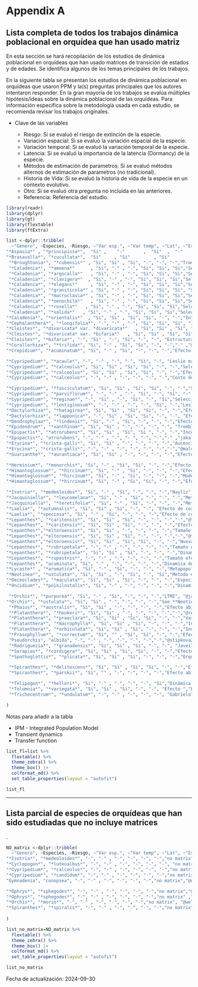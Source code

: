 # Appendix A {#AppendixA .unnumbered}

## Lista completa de todos los trabajos dinámica poblacional en orquídea que han usado matriz {.unnumbered}

En esta sección se hará recopilación de los estudios de dinámica poblacional en orquídeas que han usado matrices de transición de estados y de edades. Se identifica algunos de los temas principales de los trabajos.

En la siguiente tabla se presentan los estudios de dinámica poblacional en orquídeas que usaron PPM y la(s) preguntas principales que los autores intentaron responder. En la gran mayoría de los trabajos se evalúa múltiples hipótesis/ideas sobre la dinámica poblacional de las orquídeas. Para información especifica sobre la metodología usada en cada estudio, se recomienda revisar los trabajos originales.

-   Clave de las variables

    -   Riesgo: Si se evaluó el riesgo de extinción de la especie.
    -   Variación espacial: Si se evaluó la variación espacial de la especie.
    -   Variación temporal: Si se evaluó la variación temporal de la especie.
    -   Latencia: Si se evaluó la importancia de la latencia (Dormancy) de la especie.
    -   Métodos de estimación de parametros: Si se evaluó métodos alternos de estimación de parametros (no tradicional).
    -   Historia de Vida: Si se evaluó la historia de vida de la especie en un contexto evolutivo.
    -   Otro: Si se evaluó otra pregunta no incluida en las anteriores.
    -   Referencia: Referencia del estudio.

```r
library(readr)
library(dplyr)
library(gt)
library(flextable)
library(ftExtra)
```

```r



list <-dplyr::tribble(
  ~"Genero", ~Especies, ~Riesgo, ~"Var esp.", ~"Var temp", ~"Lat", ~"Est param", ~"Hist vida", ~Otro, ~Ref, 
"*Aspasia*" , "*principissa*",  "Si" ,    "-"       ,  "Si"  ,  "-"     ,    "-"          ,   "-"       , "-"  , "@zotz2006population" ,
"*Brasavolla*", "*cucullata*",  "Si"     , "Si"         , "Si"         ,  "-"   ,         "-"    ,     "-"       , "IPM Transient Dynamics Transfer Function"  , "@ackerman2020small",
 "*Broughtonia*", "*cubensis*" , "Si", "Si" , "Si", "-", "-", "-","Transient Dynamics",  "@raventos2021effects",
 "*Caladenia*", "*amoena*"      , "Si", "-" , "-", "Si", "Si", "Si","Selección de modelos, Método de estimar latencia ", "@tremblay2009population @tremblay2009dormancy",
 "*Caladenia*", "*argocalla*"   , "Si", "-" , "-", "Si", "Si", "Si","Selección de modelos, Método de estimar latencia", "@tremblay2009population @tremblay2009dormancy",
 "*Caladenia*", "*clavigera*"  , "Si", "-" , "-", "Si", "Si", "Si","Selección de modelos, Método de estimar latencia", "@tremblay2009population  @tremblay2009dormancy",
 "*Caladenia*", "*elegans*"     , "Si", "-" , "-", "Si", "Si", "Si","Selección de modelos, Método de estimar latencia", "@tremblay2009population @tremblay2009dormancy",
 "*Caladenia*", "*graniticola*" , "Si", "-" , "-", "Si", "Si", "Si", "Selección de modelos, Método de estimar latencia","@tremblay2009population @tremblay2009dormancy",
 "*Caladenia*", "*macroclavia*" , "Si", "-" , "-", "Si", "Si", "Si","Selección de modelos, Método de estimar latencia", "@tremblay2009population @tremblay2009dormancy",
 "*Caladenia*", "*oenochila*"   , "Si", "-" , "-", "Si", "Si", "Si","Selección de modelos, Método de estimar latencia", "@tremblay2009population @tremblay2009dormancy",
 "*Caladenia*", "*rosella*"   , "Si", "-" , "-", "Si", "Si", "Si","Selección de modelos, Método de estimar latencia", "@tremblay2009population @tremblay2009dormancy",
 "*Caladenia*", "*valida*"   , "Si", "-" , "-", "Si", "Si", "Si","Selección de modelos, Método de estimar latencia", "@tremblay2009population @tremblay2009dormancy",
"*Caladenia*", "*orientalis*"  , "Si", "Si" , "Si", "Si", "-", "-","Interacciones abiotica, Alondra" ,"@coates2009demographic",
"*Cephalanthera*", "*longifolia*", "-", "-" , "-", "Si", "Si", "Si", "Interacciones abiótica y biótica","@shefferson2012linking",
"*Cleistes*", "*divaricata* var. *divaricata*"   , "Si", "Si" , "Si", "Si", "Si", "-","-" ,"@gregg1991variation",
"*Cleistes*", "*divaricata* var. *bifaria*"   , "Si", "Si" , "Si", "Si", "Si", "-","-" ,"@gregg1991variation",
"*Cleistes*", "*bifaria*", "-", "Si" , "-", "Si", "-", "-", "Estructura de tamaño y estado","@gregg2006comparison",
"*Corallorhiza*", "*trifida*", "Si", "-" , "Si", "Si", "-", "-","-" ,"@iriondo2009peligro",
"*Crepidium*", "*acuminatum*", "Si", "-" , "Si", "-", "-", "-","Efecto de cosecha, Diana" ,"@timsina2021six",

"*Cypripedium*", "*acaule*", "-", "-" , "-", "-", "Si", "-", "Leslie matrix, Javielise","@cochran1992simple",
"*Cypripedium*", "*calceolus*", "Si", "Si" , "Si", "Si", "-", "-","Selección de modelos" ,"@nicole2005population",
"*Cypripedium*", "*calceolus*", "Si", "Si" , "Si", "Si", "-", "-","Efecto de aislamiento" ,"@garcia2010living",
"*Cypripedium*", "*calceolus*", "-", "-" , "-", "-", "-", "-","Costo de latencia, Interacciones abiótica y biótica" ,"@shefferson2012linking",

"*Cypripedium*", "*fasciculatum*", "Si", "Si" , "Si", "Si", "-", "-","Selección de modelos, Interacciones abióticas" ,"@thorpe2011trends",
"*Cypripedium*", "*parviflorum*", "-", "-" , "-", "Si", "-", "Si", "-","@shefferson2014life",
"*Cypripedium*", "*reginae*", "-", "Si" , "-", "Si", "-", "Si","Selección de modelos, Interaccione bióticas" ,"@kery2004demographic",
"*Cypripedium*", "*lentiginosum*", "-", "-" , "-", "-", "Si", "-","Leslie matrix" ,"@zhongjian2008correlation",
"*Dactylorhiza*", "*hatagirea*", "Si", "Si" , "Si", "Si", "-", "-","Efecto de cosecha, Gabriela" ,"@chapagain2021illegal",
"*Dactylorhiza*", "*lapponica*", "-", "Si" , "Si", "Si", "-", "-", "Efecto antropogénico, Interaccione abióticas","@sletvold2010long @sletvold2013climate",
"*Dendrophylax*", "*lindenii*", "Si", "-" , "Si", "-", "-", "-","Efecto de densidad" ,"@gonzalez2009dinamica @raventos2015population ",
"*Epidendrum*", "*xanthinum*", "Si", "Si" , "-", "-", "-", "-", "Tremblay","@farfan2008estrategias",
"*Epipactis*", "*atrorubens*", "Si", "Si" , "Si", "Si ", "-", "-","Incorporación de variable de endogamía" ,"@hens2017low",
"*Epipactis*", "atrorubens", "-", "-" , "-", "- ", "-", "-","-" ,"jakalaniemi2011orchids",
"*Erycina*", "*crista-galli*", "Si", "Si" , "-", "-", "-", "-","Aucencia","@mondragon2007life",
"*Erycina*", "*crista-galli*", "-", "-" , "-", "-", "-", "-","-","@maldonado2005patron",
"*Guarianthe*", "*aurantiaca*", "Si", "Si" , "-", "-", "-", "-","Efecto de cosecha","@mondragon2009population",

"*Herminium*", "*monorchis*", "Si", "-" , "Si", "Si", "-", "-","Efecto abiótico","@wells1998flowering",
"*Himantoglossum*", "*hircinum*", "Si", "-" , "Si", "-", "-", "-","Efecto abiótico: sequia","@wells1998flowering", 
"*Himantoglossum*", "*hircinum*", "Si", "-" , "Si", "-", "-", "-","Modelando expanción","@carey1998modelling", 
"*Himantoglossum*", "*hircinum*", "Si", "-" , "Si", "Si", "-", "-","Efecto abiótico: Precipitación y Temp del suelo", "@pfeifer2006influence",

"*Isotria*", "*medeoloides*", "Si", "-" , "Si", "-", "-", "-","Nayliz","@dibble2019demography",
"*Jacquiniella*", "*leucomelana*", "Si", "-" , "Si", "-", "-", "-","Metapopulation approach","@winkler2009population",
"*Jacquiniella*", "*teretifolia*", "Si", "-" , "Si", "-", "-", "-","Metapopulation approach","@winkler2009population",
"*Laelia*", "*autumnalis*", "Si", "Si" , "Si", "-", "-", "Efecto de cosecha to be digitized","Aucencia","@emeterio2021does",
"*Laelia*", "*speciosa*", "Si", "-" , "Si", "-", "-", "-","Efecto de cosecha, Mariana","@hernandez1992dinamica",
"*Lepanthes*", "*caritensis*", "Si", "Si" , "Si", "-", "-", "-","-","@tremblay1997lepanthes",
"*Lepanthes*", "*caritensis*", "Si", "Si" , "Si", "-", "-", "-","Efecto de huracanes","@crain2019sheltered",
"*Lepanthes*","*eltoroensis*", "Si", "Si" , "-", "-", "-", "-","Tamaño efectivo de Población, Ne y largo de vida","@tremblay2001gene", 
"*Lepanthes*","*eltoroensis*", "Si", "Si" , "Si", "-", "-", "-","-","@tremblay2003population",
"*Lepanthes*","*eltoroensis*", "Si", "Si" , "Si", "Si", "-", "-","Nueva metodología de estimar parametros","tremblay2021population",
"*Lepanthes*", "*rubripetala*", "-", "-" , "-", "-", "-", "-","Tamaño efectivo de Población, Ne y largo de vida", "@tremblay2001gene",
"*Lepanthes*", "*rubripetala*", "Si", "Si" , "Si", "-", "-", "-","Dinamica de transiciones","@tremblay2015stable",
"*Lepanthes*", "*rupestris*", "-", "-" , "-", "-", "-", "-","Tamaño efectivo de Población, Ne y largo de vida","@tremblay2001gene",
"*Lepanthes*", "acuminata", "Si", "-" , "-", "-", "-", "-","Dinamica de transiciones","@raventos2018comparison",
"*Lycaste*" , "*aromatica*", "Si", "-" , "Si", "-", "-", "-","Metapopulation approach","@winkler2009population",
"*Neotinea*", "*ustulata*", "Si", "Si" , "-", "Si", "-", "Si","Metodo de estimar latencia, Tremblay","@shefferson2007dormancy",
"*Oeceoclades*", "*maculata*", "Si", "Si" , "Si", "-", "-", "-","Especie invasiva","@riveron2019spatio",
"*Oncidium*", "*poikilostalix*", "Si", "-" , "-", "-", "-", "-","Dinamica de transiciones","@raventos2018comparison",

 "*Orchis*", "*purpurea*", "Si", "-" , "Si", "-", "-", "-","LTRE", "@jacquemyn2010seed",
"*Orchis*", "*ustulata*", "Si", "Si" , "-", "-", "-", "-","See **Neotinea ustulata**","@tali2002dynamics",
 "*Phaius*", "*australis*", "Si", "Si" , "-", "-", "-", "-","Efecto abiótico", "@simmons2016Viability",
 "*Platanthera*", "*hookeri*", "Si", "Si" , "-", "-", "-", "-","-","@reddoch2007population",
 "*Platanthera*", "*praeclara*", "Si", "Si" , "Si", "Si", "-", "-","Variación temporal", "@sieg1995influence",
 "*Platanthera*", "*macrophylla*", "Si", "Si" , "Si", "-", "-", "-","Incluye estado de protocormo, **needs digitizing**", "@cleavitt2017life @berry2021population",
 "*Platanthera*", "*orbiculata*", "Si", "Si" , "Si", "-", "-", "-","Incluye estado de protocormo, **needs digitizing**","@cleavitt2017life @berry2021population",
 "*Prasophyllum*", "*correctum*", "Si", "" , "Si", "Si", "-", "-","Efecto de fuego, Nayliz","@coates2006effects",
 "Pseudorchis", "albida", "-", "-" , "-", "-", "-", "-","-","@stipkova2013mowing",
 "*Rodriguezia*", "*granadensis*", "Si", "Si" , "Si", "-", "-", "Javeilise","Efecto antropogénico","@ospina2023effect",
 "*Serapias*", "*cordigera*", "Si", "Si" , "Si", "Si", "-", "-","Efecto antropogénico","@pellegrino2014effects",
 "*Spathoglottis*", "*plicata*", "Si", "Si" , "Si", "-", "-", "-","Orquídea invasiva y interacciones bióticas", "@falcon2017quantifying",

 "*Spiranthes*", "*delitescens*", "Si", "Si" , "Si", "Si", "-", "-","Efecto abiótico: sequia","@mcclaran1992population",
 "*Spiranthes*", "*parskii*", "Si", "" , "-", "-", "-", "-","Efecto abiótico: herbivoría","@wonka2010herbivores",

 "*Telipogon*", "*helleri*", "Si", "-" , "-", "-", "-", "Si","Dinámica de transición","@raventos2018comparison",
 "*Tolumnia*", "*variegata*", "Si", "Si" , "Si", "-", "-", "Efecto ","El costo de reproducción","@calvo1993evolutionary",
 "*Trichocentrum*", "*undulatum*", "-", "-" , "-", "-", "-", "Gabriela","Efecto de aislamiento","@borrero2023populations"

)

```

Notas para añadir a la tabla

-   IPM - Integrated Population Model
-   Transient dynamics
-   Transfer function

```r

list_fl=list %>%
  flextable() %>%
  theme_zebra() %>%
  theme_box() |> 
  colformat_md() %>% 
  set_table_properties(layout = "autofit")
```

```r
list_fl

```

------------------------------------------------------------------------

## Lista parcial de especies de orquídeas que han sido estudiadas que no incluye matrices {.unnumbered}

.

```r


NO_matrix <-dplyr::tribble(
  ~"Genero", ~Especies, ~Riesgo, ~"Var esp.", ~"Var temp", ~"Lat", ~"Est param", ~"Hist vida", ~Otro, ~Ref,
"*Isotria*", "*medeoloides*", "-", "-" , "-", "-", "-", "-","no matrix","@alahuhta2017instant",
"*Cyclopogon*", "*luteoalbus*", "-", "-" , "-", "-", "-", "-", "no matrix","@juarez2014viability",
"*Cypripedium*", "*calceolus*", "-", "-" , "-", "-", "-", "-","no matrix" ,"@davison2013contributions",
"*Cypripedium*", "*candidum*", "-", "-" , "-", "-", "-", "-","no matrix" ,"@shefferson2017predicting",
"Gymnadenia", "conopsea", "-", "-" , "-", "-", "-", "-","no matrix","@oien2002flowering",

"*Ophrys*", "*sphegodes*", "-", "-" , "-", "-", "-", "-","no matrix","@hutchings2010population",
"*Ophrys*", "*sphegodes*", "-", "-" , "-", "-", "-", "-","no matrix" ,"@shefferson2017predicting",
"*Orchis*", "*morio*", "-", "-" , "-", "-", "-", "-","no matrix", "@wells1998flowering",
"*Spiranthes*", "*spiralis*", "-", "-" , "-", "-", "-", "-","no matrix", "@jacquemyn2007long"
  
)


```

```r

list_no_matrix=NO_matrix %>%
  flextable() %>%
  theme_zebra() %>%
  theme_box() |> 
  colformat_md() %>% 
  set_table_properties(layout = "autofit")

list_no_matrix

```

Fecha de actualización: 2024-09-30
